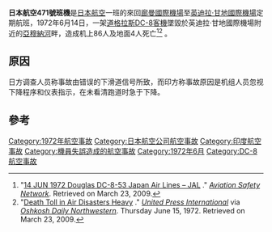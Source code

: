 
{{Infobox Airliner accident
|name    = 日本航空471號班機空難
|Crash image   = JA8012 DC-8-53 Japan Air Lines JFK 09JUL70 (5580803202).jpg
|Image caption = 失事客机JA8012，1970年摄于纽约肯尼迪机场
|Date    = 1972年6月14日
|Type    = 因高度确认错误在降落时坠毁
|Site    = {{IND}}英迪拉·甘地國際機場附近
|coords  = 
|Injuries   = 3
|Fatalities = 90（包括地面4人）
|Aircraft Type = [[道格拉斯DC-8|麦道DC-8-53]]
|Operator = [[日本航空|日本航空]]
|Tail Number = JA8012
|Ship name = [[阿寒町|阿寒]]
|Origin = {{JPN}}[[東京國際機場|東京國際機場]]
|StopoverA = {{BHKG}}[[啟德機場|啟德機場]]
|StopoverB = {{THA}}[[廊曼國際機場|廊曼國際機場]]
|StopoverC = {{IND}}[[英迪拉·甘地國際機場|英迪拉·甘地國際機場]]
|StopoverD = {{Flag|Egypt|1972}}[[開羅國際機場|開羅國際機場]]
|StopoverE = {{ITA}}[[羅馬-菲烏米奇諾機場|羅馬-菲烏米奇諾機場]]
|Last stopover = {{FRG}}[[法兰克福机场|法兰克福机场]]
|Destination = {{GBR}}[[倫敦希斯路機場|倫敦希斯路機場]]
|Crew = 11
|Passengers = 78
|Survivors = 3
}}

'''日本航空471號班機'''是[[日本航空|日本航空]]一班的來回[[廊曼國際機場|廊曼國際機場]]至[[英迪拉·甘地國際機場|英迪拉·甘地國際機場]]定期航班，1972年6月14日，一架[[道格拉斯DC-8|道格拉斯DC-8]][[客機|客機]]墜毀於英迪拉·甘地國際機場附近的[[亞穆納河|亞穆納河]]畔，造成机上86人及地面4人死亡<ref>"[http://aviation-safety.net/database/record.php?id=19720614-1 14 JUN 1972 Douglas DC-8-53 Japan Air Lines – JAL] {{Wayback|url=http://aviation-safety.net/database/record.php?id=19720614-1 |date=20110319033012 }}." ''[[Aviation_Safety_Network|Aviation Safety Network]]''. Retrieved on March 23, 2009.</ref><ref>"[http://www.newspaperarchive.com/freepdfviewer.aspx?img=17802041 Death Toll in Air Disasters Heavy] {{Wayback|url=http://www.newspaperarchive.com/freepdfviewer.aspx?img=17802041 |date=20081007060902 }}." ''[[United_Press_International|United Press International]]'' via ''[[Oshkosh_Daily_Northwestern|Oshkosh Daily Northwestern]]''. Thursday June 15, 1972. Retrieved on March 23, 2009.</ref> 。

==原因==
日方调查人员称事故由错误的下滑道信号所致，而印方称事故原因是机组人员忽视下降程序和仪表指示，在未看清跑道时急于下降。

==參考==
<references/>

{{1972年航空事故}}
[[Category:1972年航空事故|Category:1972年航空事故]]
[[Category:日本航空公司航空事故|Category:日本航空公司航空事故]]
[[Category:印度航空事故|Category:印度航空事故]]
[[Category:機員失誤造成的航空事故|Category:機員失誤造成的航空事故]]
[[Category:1972年6月|Category:1972年6月]]
[[Category:DC-8航空事故|Category:DC-8航空事故]]